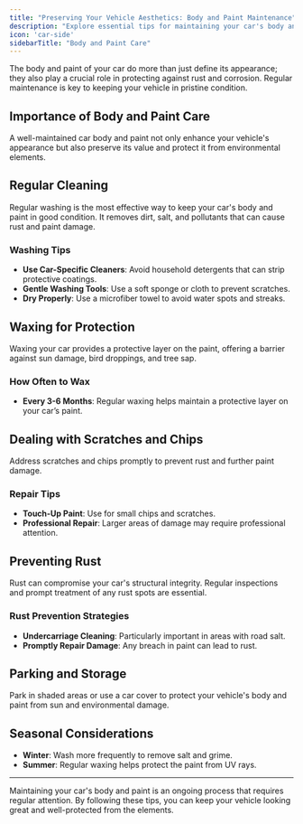 ```yaml
---
title: "Preserving Your Vehicle Aesthetics: Body and Paint Maintenance"
description: "Explore essential tips for maintaining your car's body and paint. Learn how regular care can prevent rust, damage, and keep your vehicle looking its best while protecting against corrosion."
icon: 'car-side'
sidebarTitle: "Body and Paint Care"
---
```



The body and paint of your car do more than just define its appearance; they also play a crucial role in protecting against rust and corrosion. Regular maintenance is key to keeping your vehicle in pristine condition.

## Importance of Body and Paint Care
A well-maintained car body and paint not only enhance your vehicle's appearance but also preserve its value and protect it from environmental elements.

## Regular Cleaning
Regular washing is the most effective way to keep your car's body and paint in good condition. It removes dirt, salt, and pollutants that can cause rust and paint damage.

### Washing Tips

- **Use Car-Specific Cleaners**: Avoid household detergents that can strip protective coatings.
- **Gentle Washing Tools**: Use a soft sponge or cloth to prevent scratches.
- **Dry Properly**: Use a microfiber towel to avoid water spots and streaks.

## Waxing for Protection

<Note>
Waxing your car provides a protective layer on the paint, offering a barrier against sun damage, bird droppings, and tree sap.
</Note>

### How Often to Wax

- **Every 3-6 Months**: Regular waxing helps maintain a protective layer on your car’s paint.

## Dealing with Scratches and Chips

<Warning>
Address scratches and chips promptly to prevent rust and further paint damage.
</Warning>

### Repair Tips

- **Touch-Up Paint**: Use for small chips and scratches.
- **Professional Repair**: Larger areas of damage may require professional attention.

## Preventing Rust
Rust can compromise your car's structural integrity. Regular inspections and prompt treatment of any rust spots are essential.

### Rust Prevention Strategies

- **Undercarriage Cleaning**: Particularly important in areas with road salt.
- **Promptly Repair Damage**: Any breach in paint can lead to rust.

## Parking and Storage
Park in shaded areas or use a car cover to protect your vehicle's body and paint from sun and environmental damage.

## Seasonal Considerations

- **Winter**: Wash more frequently to remove salt and grime.
- **Summer**: Regular waxing helps protect the paint from UV rays.

---

Maintaining your car's body and paint is an ongoing process that requires regular attention. By following these tips, you can keep your vehicle looking great and well-protected from the elements.
